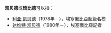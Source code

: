 '''凯贝德'''或'''琦比德'''可以指：

*[[利亚·凯贝德|利亚·凯贝德]]（1978年－），埃塞俄比亞超級名模
*[[达维特·凯贝德|达维特·凯贝德]]（1980年－），埃塞俄比亞記者

{{Disambig|Cat=三字消歧义}}